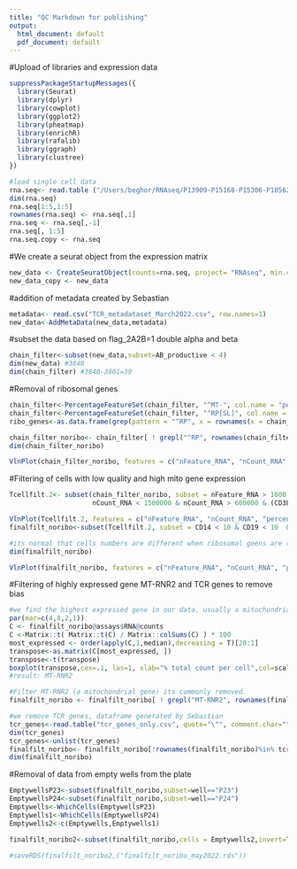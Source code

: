 ```yaml
---
title: "QC Markdown for publishing"
output:
  html_document: default
  pdf_document: default
---
```

#Upload of libraries and expression data
```r
suppressPackageStartupMessages({
  library(Seurat)
  library(dplyr)
  library(cowplot)
  library(ggplot2)
  library(pheatmap)
  library(enrichR)
  library(rafalib)
  library(ggraph)
  library(clustree)
})

#load single cell data
rna.seq<- read.table ("/Users/beghor/RNAseq/P13909-P15168-P15306-P18562_merged_gencoderpkms2_scranT.txt", sep="\t", header=TRUE)
dim(rna.seq)
rna.seq[1:5,1:5]
rownames(rna.seq) <- rna.seq[,1] 
rna.seq <- rna.seq[,-1] 
rna.seq[, 1:5]
rna.seq.copy <- rna.seq
```

#We create a seurat object from the expression matrix
```r
new_data <- CreateSeuratObject(counts=rna.seq, project= "RNAseq", min.cells = 3, min.features = 200)
new_data_copy <- new_data
```

#addition of metadata created by Sebastian
```r
metadata<- read.csv("TCR_metadataset_March2022.csv", row.names=1)
new_data<-AddMetaData(new_data,metadata)
```

#subset the data based on flag_2A2B=1 double alpha and beta
```r
chain_filter<-subset(new_data,subset=AB_productive < 4)
dim(new_data) #3840
dim(chain_filter) #3840-3801=39
```

#Removal of ribosomal genes
```r
chain_filter<-PercentageFeatureSet(chain_filter, "^MT-", col.name = "percent.mt")
chain_filter<-PercentageFeatureSet(chain_filter, "^RP[SL]", col.name = "percent_ribo")
ribo_genes<-as.data.frame(grep(pattern = "^RP", x = rownames(x = chain_filter@assays$RNA), value = TRUE))

chain_filter_noribo<- chain_filter[ ! grepl("^RP", rownames(chain_filter)), ]
dim(chain_filter_noribo)

VlnPlot(chain_filter_noribo, features = c("nFeature_RNA", "nCount_RNA", "percent.mt", "percent_ribo","CD3G", "CD3D", "CD3E"), ncol = 3) 
```

#Filtering of cells with low quality and high mito gene expression
```r
Tcellfilt.2<- subset(chain_filter_noribo, subset = nFeature_RNA > 1000 & nFeature_RNA < 8000 & percent.mt < 35 &
                     nCount_RNA < 1500000 & nCount_RNA > 600000 & (CD3E > 5 | CD3D > 5  | CD3G > 5))

VlnPlot(Tcellfilt.2, features = c("nFeature_RNA", "nCount_RNA", "percent.mt", "percent_ribo","CD3G", "CD3D", "CD3E"), ncol = 3) 
finalfilt_noribo<-subset(Tcellfilt.2, subset = CD14 < 10 & CD19 < 10  & CD22 < 10 & CD300E< 5)

#its normal that cells numbers are different when ribosomal geens are removed and filtering is done. There might be cells just have ribosomal gene expression now they are removed by the filters
dim(finalfilt_noribo)

VlnPlot(finalfilt_noribo, features = c("nFeature_RNA", "nCount_RNA", "percent.mt", "CD3G", "CD3D", "CD3E","CD14","CD19","CD22"), ncol = 3) 
```

#Filtering of highly expressed gene MT-RNR2 and TCR genes to remove bias
```r
#we find the highest expressed gene in our data, usually a mitochondrial gene
par(mar=c(4,8,2,1))
C <- finalfilt_noribo@assays$RNA@counts
C <-Matrix::t( Matrix::t(C) / Matrix::colSums(C) ) * 100
most_expressed <- order(apply(C,1,median),decreasing = T)[20:1]
transpose<-as.matrix(C[most_expressed, ])
transpose<-t(transpose)
boxplot(transpose,cex=.1, las=1, xlab="% total count per cell",col=scales::hue_pal()(20)[20:1],horizontal=TRUE)
#result: MT-RNR2

#Filter MT-RNR2 (a mitochondrial gene) its commonly removed.
finalfilt_noribo <- finalfilt_noribo[ ! grepl("MT-RNR2", rownames(finalfilt_noribo)), ]

#we remove TCR genes, dataframe generated by Sebastian
tcr_genes<-read.table("tcr_genes_only.csv", quote="\"", comment.char="")
dim(tcr_genes)
tcr_genes<-unlist(tcr_genes)
finalfilt_noribo<- finalfilt_noribo[!rownames(finalfilt_noribo)%in% tcr_genes,]
dim(finalfilt_noribo)
```

#Removal of data from empty wells from the plate
```r
EmptywellsP23<-subset(finalfilt_noribo,subset=well=="P23")
EmptywellsP24<-subset(finalfilt_noribo,subset=well=="P24")
Emptywells<-WhichCells(EmptywellsP23)
Emptywells1<-WhichCells(EmptywellsP24)
Emptywells2<-c(Emptywells,Emptywells1)

finalfilt_noribo2<-subset(finalfilt_noribo,cells = Emptywells2,invert=TRUE)

#saveRDS(finalfilt_noribo2,("finalfilt_noribo_may2022.rds"))
```

